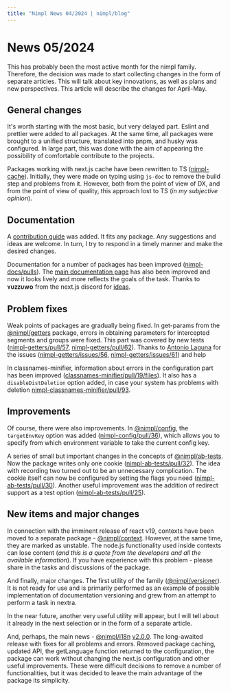 ```yaml
---
title: "Nimpl News 04/2024 | nimpl/blog"
---
```


# News 05/2024

This has probably been the most active month for the nimpl family. Therefore, the decision was made to start collecting changes in the form of separate articles. This will talk about key innovations, as well as plans and new perspectives. This article will describe the changes for April-May.

## General changes

It's worth starting with the most basic, but very delayed part. Eslint and prettier were added to all packages. At the same time, all packages were brought to a unified structure, translated into pnpm, and husky was configured. In large part, this was done with the aim of appearing the possibility of comfortable contribute to the projects.

Packages working with next.js cache have been rewritten to TS ([nimpl-cache](https://github.com/alexdln/nimpl-cache)). Initially, they were made on typing using `js-doc` to remove the build step and problems from it. However, both from the point of view of DX, and from the point of view of quality, this approach lost to TS (_in my subjective opinion_).

## Documentation

A [contribution guide](https://nimpl.dev/contribution) was added. It fits any package. Any suggestions and ideas are welcome. In turn, I try to respond in a timely manner and make the desired changes.

Documentation for a number of packages has been improved ([nimpl-docs/pulls](https://github.com/alexdln/nimpl-docs/pulls?q=is%3Apr+is%3Aclosed)). The [main documentation page](https://nimpl.dev/) has also been improved and now it looks lively and more reflects the goals of the task. Thanks to **ʏᴜᴢᴢᴜᴡᴏ** from the next.js discord for [ideas](https://discord.com/channels/752553802359505017/1225489474205651025).

## Problem fixes

Weak points of packages are gradually being fixed. In get-params from the [@nimpl/getters](https://nimpl.dev/docs/server-getters) package, errors in obtaining parameters for intercepted segments and groups were fixed. This part was covered by new tests ([nimpl-getters/pull/57](https://github.com/alexdln/nimpl-getters/pull/57), [nimpl-getters/pull/62](https://github.com/alexdln/nimpl-getters/pull/62)). Thanks to [Antonio Laguna](https://github.com/Antonio-Laguna) for the issues ([nimpl-getters/issues/56](https://github.com/alexdln/nimpl-getters/issues/56), [nimpl-getters/issues/61](https://github.com/alexdln/nimpl-getters/issues/61)) and help

In classnames-minifier, information about errors in the configuration part has been improved ([classnames-minifier/pull/19/files](https://github.com/alexdln/classnames-minifier/pull/19/files)). It also has a `disableDistDeletion` option added, in case your system has problems with deletion [nimpl-classnames-minifier/pull/93](https://github.com/alexdln/nimpl-classnames-minifier/pull/93).

## Improvements

Of course, there were also improvements. In [@nimpl/config](https://nimpl.dev/docs/config), the `targetEnvKey` option was added ([nimpl-config/pull/36](https://github.com/alexdln/nimpl-config/pull/36)), which allows you to specify from which environment variable to take the current config key.

A series of small but important changes in the concepts of [@nimpl/ab-tests](https://nimpl.dev/docs/ab-tests). Now the package writes only one cookie ([nimpl-ab-tests/pull/32](https://github.com/alexdln/nimpl-ab-tests/pull/32)). The idea with recording two turned out to be an unnecessary complication. The cookie itself can now be configured by setting the flags you need ([nimpl-ab-tests/pull/30](https://github.com/alexdln/nimpl-ab-tests/pull/30)). Another useful improvement was the addition of redirect support as a test option ([nimpl-ab-tests/pull/25](https://github.com/alexdln/nimpl-ab-tests/pull/25)).

## New items and major changes

In connection with the imminent release of react v19, contexts have been moved to a separate package - [@nimpl/context](https://nimpl.dev/docs/context). However, at the same time, they are marked as unstable. The node.js functionality used inside contexts can lose content (_and this is a quote from the developers and all the available information_). If you have experience with this problem - please share in the tasks and discussions of the package.

And finally, major changes. The first utility of the family ([@nimpl/versioner](https://github.com/alexdln/nimpl-versioner)). It is not ready for use and is primarily performed as an example of possible implementation of documentation versioning and grew from an attempt to perform a task in nextra.

In the near future, another very useful utility will appear, but I will tell about it already in the next selection or in the form of a separate article.

And, perhaps, the main news - [@nimpl/i18n](https://nimpl.dev/docs/i18n) [v2.0.0](https://github.com/alexdln/nimpl-i18n/releases/tag/2.0.0). The long-awaited release with fixes for all problems and errors. Removed package caching, updated API, the getLanguage function returned to the configuration, the package can work without changing the next.js configuration and other useful improvements. These were difficult decisions to remove a number of functionalities, but it was decided to leave the main advantage of the package its simplicity.
